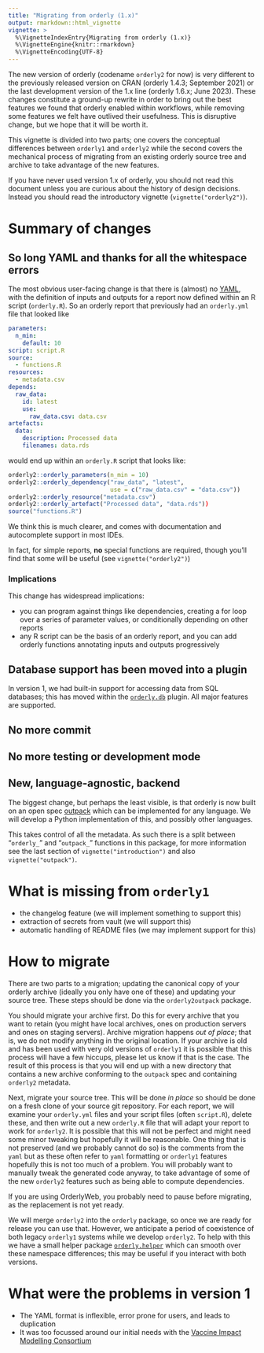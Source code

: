 ```yaml
---
title: "Migrating from orderly (1.x)"
output: rmarkdown::html_vignette
vignette: >
  %\VignetteIndexEntry{Migrating from orderly (1.x)}
  %\VignetteEngine{knitr::rmarkdown}
  %\VignetteEncoding{UTF-8}
---
```


The new version of orderly (codename `orderly2` for now) is very different to the previously released version on CRAN (orderly 1.4.3; September 2021) or the last development version of the 1.x line (orderly 1.6.x; June 2023).  These changes constitute a ground-up rewrite in order to bring out the best features we found that orderly enabled within workflows, while removing some features we felt have outlived their usefulness.  This is disruptive change, but we hope that it will be worth it.

This vignette is divided into two parts; one covers the conceptual differences between `orderly1` and `orderly2` while the second covers the mechanical process of migrating from an existing orderly source tree and archive to take advantage of the new features.

If you have never used version 1.x of orderly, you should not read this document unless you are curious about the history of design decisions. Instead you should read the introductory vignette (`vignette("orderly2")`).

# Summary of changes

## So long YAML and thanks for all the whitespace errors

The most obvious user-facing change is that there is (almost) no [YAML](https://en.wikipedia.org/wiki/YAML), with the definition of inputs and outputs for a report now defined within an R script (`orderly.R`).  So an orderly report that previously had an `orderly.yml` file that looked like

```yaml
parameters:
  n_min:
    default: 10
script: script.R
source:
  - functions.R
resources:
  - metadata.csv
depends:
  raw_data:
    id: latest
    use:
      raw_data.csv: data.csv
artefacts:
  data:
    description: Processed data
    filenames: data.rds
```

would end up within an `orderly.R` script that looks like:

```r
orderly2::orderly_parameters(n_min = 10)
orderly2::orderly_dependency("raw_data", "latest", 
                             use = c("raw_data.csv" = "data.csv"))
orderly2::orderly_resource("metadata.csv")
orderly2::orderly_artefact("Processed data", "data.rds"))
source("functions.R")
```

We think this is much clearer, and comes with documentation and autocomplete support in most IDEs.

In fact, for simple reports, **no** special functions are required, though you'll find that some will be useful (see `vignette("orderly2")`)

### Implications

This change has widespread implications:

* you can program against things like dependencies, creating a for loop over a series of parameter values, or conditionally depending on other reports
* any R script can be the basis of an orderly report, and you can add orderly functions annotating inputs and outputs progressively

## Database support has been moved into a plugin

In version 1, we had built-in support for accessing data from SQL databases; this has moved within the [`orderly.db`](https://github.com/mrc-ide/orderly.db) plugin. All major features are supported.

## No more commit

## No more testing or development mode

## New, language-agnostic, backend

The biggest change, but perhaps the least visible, is that orderly is now built on an open spec [outpack](https://github.com/mrc-ide/outpack) which can be implemented for any language. We will develop a Python implementation of this, and possibly other languages.

This takes control of all the metadata. As such there is a split between "`orderly_`" and "`outpack_`" functions in this package, for more information see the last section of `vignette("introduction")` and also `vignette("outpack")`.

# What is missing from `orderly1`

* the changelog feature (we will implement something to support this)
* extraction of secrets from vault (we will support this)
* automatic handling of README files (we may implement support for this)

# How to migrate

There are two parts to a migration; updating the canonical copy of your orderly archive (ideally you only have one of these) and updating your source tree. These steps should be done via the `orderly2outpack` package.

You should migrate your archive first. Do this for every archive that you want to retain (you might have local archives, ones on production servers and ones on staging servers). Archive migration happens *out of place*; that is, we do not modify anything in the original location. If your archive is old and has been used with very old versions of `orderly1` it is possible that this process will have a few hiccups, please let us know if that is the case.  The result of this process is that you will end up with a new directory that contains a new archive conforming to the `outpack` spec and containing `orderly2` metadata.

Next, migrate your source tree. This will be done *in place* so should be done on a fresh clone of your source git repository. For each report, we will examine your `orderly.yml` files and your script files (often `script.R`), delete these, and then write out a new `orderly.R` file that will adapt your report to work for `orderly2`.  It is possible that this will not be perfect and might need some minor tweaking but hopefully it will be reasonable. One thing that is not preserved (and we probably cannot do so) is the comments from the `yaml` but as these often refer to `yaml` formatting or `orderly1` features hopefully this is not too much of a problem.  You will probably want to manually tweak the generated code anyway, to take advantage of some of the new `orderly2` features such as being able to compute dependencies.

If you are using OrderlyWeb, you probably need to pause before migrating, as the replacement is not yet ready.

We will merge `orderly2` into the `orderly` package, so once we are ready for release you can use that. However, we anticipate a period of coexistence of both legacy `orderly1` systems while we develop `orderly2`. To help with this we have a small helper package [`orderly.helper`](https://mrc-ide.github.io/orderly.helper) which can smooth over these namespace differences; this may be useful if you interact with both versions.

# What were the problems in version 1

* The YAML format is inflexible, error prone for users, and leads to duplication
* It was too focussed around our initial needs with the [Vaccine Impact Modelling Consortium](https://vaccineimpact.org)

